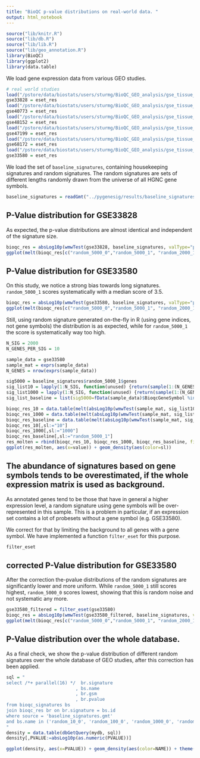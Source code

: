 ```yaml
---
title: "BioQC p-value distributions on real-world data. "
output: html_notebook
---
```


```r
source("lib/knitr.R")
source("lib/db.R")
source("lib/lib.R")
source("lib/geo_annotation.R")
library(BioQC)
library(ggplot2)
library(data.table)
```

We load gene expression data from various GEO studies. 
```r
# real world studies
load("/pstore/data/biostats/users/sturmg/BioQC_GEO_analysis/gse_tissue_annot/geo_annot/GSE33828.Rdata")
gse33828 = eset_res
load("/pstore/data/biostats/users/sturmg/BioQC_GEO_analysis/gse_tissue_annot/geo_annot/GSE40773.Rdata")
gse40773 = eset_res
load("/pstore/data/biostats/users/sturmg/BioQC_GEO_analysis/gse_tissue_annot/geo_annot/GSE48152.Rdata")
gse48152 = eset_res
load("/pstore/data/biostats/users/sturmg/BioQC_GEO_analysis/gse_tissue_annot/geo_annot/GSE47199.Rdata")
gse47199 = eset_res
load("/pstore/data/biostats/users/sturmg/BioQC_GEO_analysis/gse_tissue_annot/geo_annot/GSE68172.Rdata")
gse68172 = eset_res
load("/pstore/data/biostats/users/sturmg/BioQC_GEO_analysis/gse_tissue_annot/geo_annot/GSE33580.Rdata")
gse33580 = eset_res
```

We load the set of `baseline_signatures`, containing housekeeping signatures and random signatures. 
The random signatures are sets of different lengths randomly drawn from the universe of all HGNC gene symbols. 
```r
baseline_signatures = readGmt("../pygenesig/results/baseline_signatures.gmt")
```

## P-Value distribution for GSE33828
As expected, the p-value distributions are almost identical and independent of the signature size. 
```r
bioqc_res = absLog10p(wmwTest(gse33828, baseline_signatures, valType="p.greater", col="BioqcGeneSymbol"))
ggplot(melt(bioqc_res[c("random_5000_0","random_5000_1", "random_2000_1", "random_100_1"),]), aes(x=value)) + geom_density(aes(color=Var1))
```


## P-Value distribution for GSE33580
On this study, we notice a strong bias towards long signatures. `random_5000_1` scores systematically with a median score of 3.5. 
```r
bioqc_res = absLog10p(wmwTest(gse33580, baseline_signatures, valType="p.greater", col="BioqcGeneSymbol"))
ggplot(melt(bioqc_res[c("random_5000_0","random_5000_1", "random_2000_1", "random_100_1"),]), aes(x=value)) + geom_density(aes(color=Var1))
```

Still, using random signature generated on-the-fly in R (using gene indices, not gene symbols) the distribution is as expected, while for `random_5000_1` the score is systematically way too high. 

```r
N_SIG = 2000
N_GENES_PER_SIG = 10

sample_data = gse33580
sample_mat = exprs(sample_data)
N_GENES = nrow(exprs(sample_data))

sig5000 = baseline_signatures$random_5000_1$genes
sig_list10 = lapply(1:N_SIG, function(unused) {return(sample(1:(N_GENES), 10))})
sig_list1000 = lapply(1:N_SIG, function(unused) {return(sample(1:(N_GENES), 1000))})
sig_list_baseline = list(sig5000=fData(sample_data)$BioqcGeneSymbol %in% sig5000)

bioqc_res_10 = data.table(melt(absLog10p(wmwTest(sample_mat, sig_list10, valType="p.greater"))))
bioqc_res_1000 = data.table(melt(absLog10p(wmwTest(sample_mat, sig_list1000, valType="p.greater"))))
bioqc_res_baseline = data.table(melt(absLog10p(wmwTest(sample_mat, sig_list_baseline, valType="p.greater"))))
bioqc_res_10[,sl:="10"]
bioqc_res_1000[,sl:="1000"]
bioqc_res_baseline[,sl:="random_5000_1"]
res_molten = rbind(bioqc_res_10, bioqc_res_1000, bioqc_res_baseline, fill=TRUE)
ggplot(res_molten, aes(x=value)) + geom_density(aes(color=sl))
```


## The abundance of signatures based on gene symbols tends to be overestimated, if the whole expression matrix is used as background. 

As annotated genes tend to be those that have in general a higher expression level, a random signature using gene symbols will be over-represented in this sample. This is a problem in particular, if an expression set contains a lot of probesets without a gene symbol (e.g. GSE33580). 

We correct for that by limiting the background to all genes with a gene symbol. We have implemented a function
 `filter_eset` for this purpose. 
 
```r
filter_eset
```


## corrected P-Value distribution for GSE33580

After the correction the-pvalue distributions of the random signatures are significantly lower and more uniform. 
While `random_5000_1` still scores highest, `random_5000_0` scores lowest, showing that this is random noise and not systematic any more. 

```r
gse33580_filtered = filter_eset(gse33580)
bioqc_res = absLog10p(wmwTest(gse33580_filtered, baseline_signatures, valType="p.greater", col="BioqcGeneSymbol"))
ggplot(melt(bioqc_res[c("random_5000_0","random_5000_1", "random_2000_1", "random_100_1"),]), aes(x=value)) + geom_density(aes(color=Var1))
```

## P-Value distribution over the whole database. 

As a final check, we show the p-value distribution of different random signatures over the whole database of GEO studies, after this correction has been applied. 
```r
sql = "
select /*+ parallel(16) */  br.signature
                          , bs.name
                          , br.gsm
                          , br.pvalue
from bioqc_signatures bs
join bioqc_res br on br.signature = bs.id
where source = 'baseline_signatures.gmt'
and bs.name in ('random_10_0', 'random_100_0', 'random_1000_0', 'random_5000_0', 'random_5000_1')
"
density = data.table(dbGetQuery(mydb, sql))
density[,PVALUE:=absLog10p(as.numeric(PVALUE))]

ggplot(density, aes(x=PVALUE)) + geom_density(aes(color=NAME)) + theme(legend.position = "top")
```



